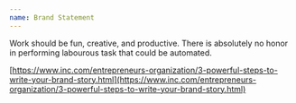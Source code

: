 ```yaml
---
name: Brand Statement
---
```


Work should be fun, creative, and productive. There is absolutely no honor in
performing labourous task that could be automated.


[https://www.inc.com/entrepreneurs-organization/3-powerful-steps-to-write-your-brand-story.html](https://www.inc.com/entrepreneurs-organization/3-powerful-steps-to-write-your-brand-story.html)
